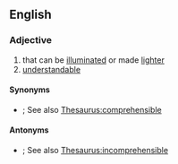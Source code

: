 ==English==

===Adjective===
{{en-adj}}
# that can be [[illuminated]] or made [[lighter]]
# [[understandable]]

====Synonyms====
* {{sense|understandable}} {{l|en|intelligible}}; See also [[Thesaurus:comprehensible]]

====Antonyms====
* {{sense|understandable}} {{l|en|unintelligible}}; See also [[Thesaurus:incomprehensible]]